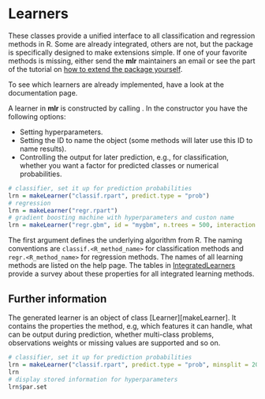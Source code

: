 Learners
========

These classes provide a unified interface to all
classification and regression methods in R. Some are already integrated,
others are not, but the package is specifically designed to make
extensions simple. If one of your favorite methods is missing, either
send the **mlr** maintainers an email or see the part of the tutorial
on [how to extend the package yourself](create_learner.md).

To see which learners are already implemented, have a look at the \man[learners] documentation page.

A learner in **mlr** is constructed by calling \man[makeLearner].
In the constructor you have the following options:

* Setting hyperparameters.
* Setting the ID to name the object (some methods will later use this ID to name results).
* Controlling the output for later prediction, e.g., for classification,
  whether you want a factor for predicted classes or numerical probabilities.

```r
# classifier, set it up for prediction probabilities
lrn = makeLearner("classif.rpart", predict.type = "prob")
# regression
lrn = makeLearner("regr.rpart")
# gradient boosting machine with hyperparameters and custon name
lrn = makeLearner("regr.gbm", id = "mygbm", n.trees = 500, interaction.depth = 3)
```

The first argument defines the underlying algorithm from R.
The naming conventions are ``classif.<R_method_name>`` for
classification methods and ``regr.<R_method_name>`` for regression methods.
The names of all learning methods are listed on the \man[learners] help page.
The tables in [IntegratedLearners](../integrated_learners.md) provide a survey about these properties for all integrated learning methods.

Further information
-------------------

The generated learner is an object of class \man2[Learner][makeLearner].
It contains the properties the method, e.g, which features it can handle,
what can be output during prediction, whether multi-class problems,
observations weights or missing values are supported and so on.

```r
# classifier, set it up for prediction probabilities
lrn = makeLearner("classif.rpart", predict.type = "prob", minsplit = 20)
lrn
# display stored information for hyperparameters
lrn$par.set
```


